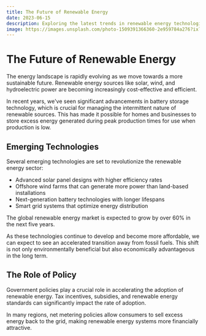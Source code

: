 ```yaml
---
title: The Future of Renewable Energy
date: 2023-06-15
description: Exploring the latest trends in renewable energy technologies and their impact on the industry.
image: https://images.unsplash.com/photo-1509391366360-2e959784a276?ixlib=rb-4.0.3&ixid=M3wxMjA3fDB8MHxwaG90by1wYWdlfHx8fGVufDB8fHx8fA%3D%3D&auto=format&fit=crop&w=800&q=80
---
```



# The Future of Renewable Energy

The energy landscape is rapidly evolving as we move towards a more sustainable future. Renewable energy sources like solar, wind, and hydroelectric power are becoming increasingly cost-effective and efficient.

In recent years, we've seen significant advancements in battery storage technology, which is crucial for managing the intermittent nature of renewable sources. This has made it possible for homes and businesses to store excess energy generated during peak production times for use when production is low.

## Emerging Technologies

Several emerging technologies are set to revolutionize the renewable energy sector:

- Advanced solar panel designs with higher efficiency rates
- Offshore wind farms that can generate more power than land-based installations
- Next-generation battery technologies with longer lifespans
- Smart grid systems that optimize energy distribution

<Alert variant="info">
  The global renewable energy market is expected to grow by over 60% in the next five years.
</Alert>

As these technologies continue to develop and become more affordable, we can expect to see an accelerated transition away from fossil fuels. This shift is not only environmentally beneficial but also economically advantageous in the long term.

## The Role of Policy

Government policies play a crucial role in accelerating the adoption of renewable energy. Tax incentives, subsidies, and renewable energy standards can significantly impact the rate of adoption.

In many regions, net metering policies allow consumers to sell excess energy back to the grid, making renewable energy systems more financially attractive.
